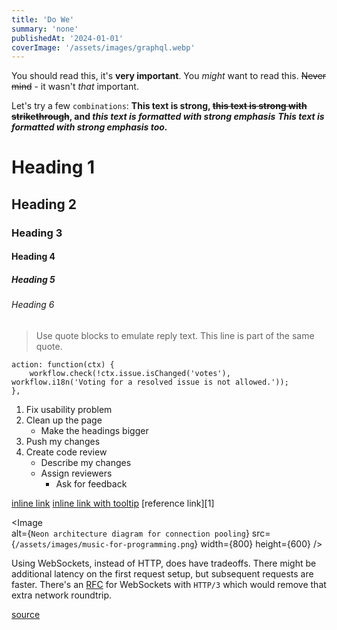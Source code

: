 ```yaml
---
title: 'Do We'
summary: 'none'
publishedAt: '2024-01-01'
coverImage: '/assets/images/graphql.webp'
---
```

You should read this, it's **very important**.
You _might_ want to read this.
~~Never mind~~ - it wasn't _that_ important.

Let's try a few `combinations`:
**This text is strong, ~~this text is strong with strikethrough~~, and _this text is formatted with strong emphasis_**
***This text is formatted with strong emphasis too.***

# Heading 1
## Heading 2
### Heading 3
#### Heading 4
##### Heading 5
###### Heading 6

> Use quote blocks to emulate reply text.
> This line is part of the same quote.

```
action: function(ctx) {
    workflow.check(!ctx.issue.isChanged('votes'), workflow.i18n('Voting for a resolved issue is not allowed.'));
},
```

1. Fix usability problem
2. Clean up the page
   * Make the headings bigger
2. Push my changes
3. Create code review
   * Describe my changes
   * Assign reviewers
     * Ask for feedback

[inline link](https://www.jetbrains.com)
[inline link with tooltip](https://www.jetbrains.com "JetBrains: Development Tools for Professionals and Teams")
[reference link][1]


<StaticTweet id="1611745149788524544" />


<Image   
  alt={`Neon architecture diagram for connection pooling`}
  src={`/assets/images/music-for-programming.png`}
  width={800}
  height={600}
/>

<Callout emoji="💡">

Using WebSockets, instead of HTTP, does have tradeoffs. There might be additional latency on the first request setup, but subsequent requests are faster. There's an [RFC](https://www.rfc-editor.org/rfc/rfc9220.pdf) for WebSockets with `HTTP/3` which would remove that extra network roundtrip.

</Callout>


[source](https://hackteam.io/blog/do-need-graphql-now-react-server-components/)
